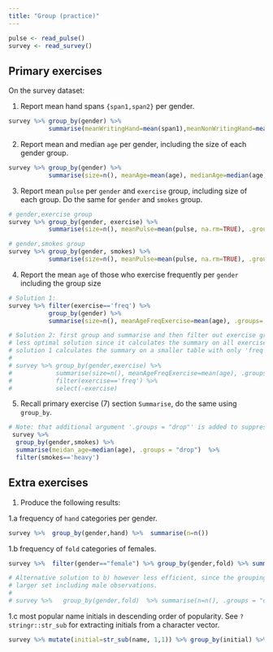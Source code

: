 ```yaml
---
title: "Group (practice)"
---
```


```r
pulse <- read_pulse() 
survey <- read_survey()
```

## Primary exercises

On the survey dataset: 

1. Report mean hand spans `{span1,span2}` per gender.

```r
survey %>% group_by(gender) %>% 
           summarise(meanWritingHand=mean(span1),meanNonWritingHand=mean(span2), .groups='drop')
```

2. Report mean and median `age` per gender, including the size of each gender group.

```r
survey %>% group_by(gender) %>% 
           summarise(size=n(), meanAge=mean(age), medianAge=median(age), .groups='drop')

```

3. Report mean `pulse` per `gender` and `exercise` group, including size of each group. Do the same for `gender` and `smokes` group.

```r
# gender,exercise group
survey %>% group_by(gender, exercise) %>% 
           summarise(size=n(), meanPulse=mean(pulse, na.rm=TRUE), .groups='drop')

# gender,smokes group
survey %>% group_by(gender, smokes) %>% 
           summarise(size=n(), meanPulse=mean(pulse, na.rm=TRUE), .groups='drop')

```

4. Report the mean `age` of those who exercise frequently per `gender` including the group size 

```r
# Solution 1:
survey %>% filter(exercise=='freq') %>% 
           group_by(gender) %>% 
           summarise(size=n(), meanAgeFreqExercise=mean(age), .groups='drop')

# Solution 2: first group and summarise and then filter out exercise group 'freq'. This is a 
# less optimal solution since it calculates the summary on all exercise groups, whereas the 
# solution 1 calculates the summary on a smaller table with only 'freq' exercise group.
# 
# survey %>% group_by(gender,exercise) %>%
#            summarise(size=n(), meanAgeFreqExercise=mean(age), .groups='drop') %>%
#            filter(exercise=='freq') %>%
#            select(-exercise)

```

5. Recall primary exercise (7) section `Summarise`, do the same using `group_by`.

```r
# Note: that additional argument '.groups = "drop"' is added to suppress tidyverse message.
 survey %>%  
  group_by(gender,smokes) %>% 
  summarise(meidan_age=median(age), .groups = "drop")  %>% 
  filter(smokes=='heavy')
```



## Extra exercises

1. Produce the following results:

1.a frequency of `hand` categories per gender.

```r
survey %>%  group_by(gender,hand) %>%  summarise(n=n())
```

1.b frequency of `fold` categories of females.

```r
survey %>%  filter(gender=="female") %>% group_by(gender,fold) %>% summarise(n=n(), .groups = "drop")

# Alternative solution to b) however less efficient, since the grouping is now done on a 
# larger set including male observations. 
# 
# survey %>%   group_by(gender,fold)  %>% summarise(n=n(), .groups = "drop") %>% filter(gender=="female")
```

1.c most popular name initials in descending order of popularity. See `?stringr::str_sub` for extracting initials from a character vector.   

```r
survey %>% mutate(initial=str_sub(name, 1,1)) %>% group_by(initial) %>% summarise(n=n()) %>% arrange(desc(n))
```

